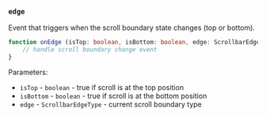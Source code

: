### `edge`

Event that triggers when the scroll boundary state changes (top or bottom).

```ts
function onEdge (isTop: boolean, isBottom: boolean, edge: ScrollbarEdgeType) {
    // handle scroll boundary change event
}
```

Parameters:
- `isTop` - `boolean` - true if scroll is at the top position
- `isBottom` - `boolean` - true if scroll is at the bottom position
- `edge` - `ScrollbarEdgeType` - current scroll boundary type
